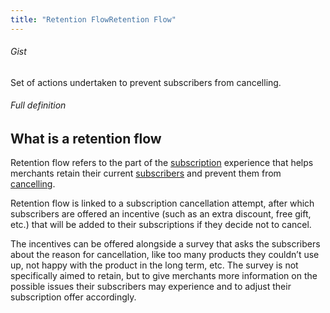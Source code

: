 ```yaml
---
title: "Retention FlowRetention Flow"
---
```


###### Gist

Set of actions undertaken to prevent subscribers from cancelling.

###### Full definition

## What is a retention flow

Retention flow refers to the part of the [subscription](/docs/glossary/subscription) experience that helps merchants retain their current [subscribers](/docs/glossary/subscriber) and prevent them from [cancelling](/docs/glossary/subscription-cancellation).

Retention flow is linked to a subscription cancellation attempt, after which subscribers are offered an incentive (such as an extra discount, free gift, etc.) that will be added to their subscriptions if they decide not to cancel.

The incentives can be offered alongside a survey that asks the subscribers about the reason for cancellation, like too many products they couldn’t use up, not happy with the product in the long term, etc. The survey is not specifically aimed to retain, but to give merchants more information on the possible issues their subscribers may experience and to adjust their subscription offer accordingly.
